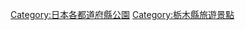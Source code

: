 {{Template:Category:都道府縣|公園}}
{{Commonscat|Parks in Tochigi prefecture}}
[[Category:日本各都道府縣公園|Category:日本各都道府縣公園]]

[[Category:栃木縣旅遊景點|Category:栃木縣旅遊景點]]